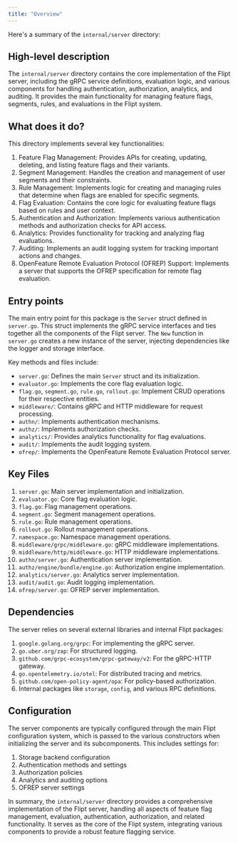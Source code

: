 ```yaml
---
title: "Overview"
---
```


Here's a summary of the `internal/server` directory:

## High-level description
The `internal/server` directory contains the core implementation of the Flipt server, including the gRPC service definitions, evaluation logic, and various components for handling authentication, authorization, analytics, and auditing. It provides the main functionality for managing feature flags, segments, rules, and evaluations in the Flipt system.

## What does it do?
This directory implements several key functionalities:

1. Feature Flag Management: Provides APIs for creating, updating, deleting, and listing feature flags and their variants.
2. Segment Management: Handles the creation and management of user segments and their constraints.
3. Rule Management: Implements logic for creating and managing rules that determine when flags are enabled for specific segments.
4. Flag Evaluation: Contains the core logic for evaluating feature flags based on rules and user context.
5. Authentication and Authorization: Implements various authentication methods and authorization checks for API access.
6. Analytics: Provides functionality for tracking and analyzing flag evaluations.
7. Auditing: Implements an audit logging system for tracking important actions and changes.
8. OpenFeature Remote Evaluation Protocol (OFREP) Support: Implements a server that supports the OFREP specification for remote flag evaluation.

## Entry points
The main entry point for this package is the `Server` struct defined in `server.go`. This struct implements the gRPC service interfaces and ties together all the components of the Flipt server. The `New` function in `server.go` creates a new instance of the server, injecting dependencies like the logger and storage interface.

Key methods and files include:
- `server.go`: Defines the main `Server` struct and its initialization.
- `evaluator.go`: Implements the core flag evaluation logic.
- `flag.go`, `segment.go`, `rule.go`, `rollout.go`: Implement CRUD operations for their respective entities.
- `middleware/`: Contains gRPC and HTTP middleware for request processing.
- `authn/`: Implements authentication mechanisms.
- `authz/`: Implements authorization checks.
- `analytics/`: Provides analytics functionality for flag evaluations.
- `audit/`: Implements the audit logging system.
- `ofrep/`: Implements the OpenFeature Remote Evaluation Protocol server.

## Key Files
1. `server.go`: Main server implementation and initialization.
2. `evaluator.go`: Core flag evaluation logic.
3. `flag.go`: Flag management operations.
4. `segment.go`: Segment management operations.
5. `rule.go`: Rule management operations.
6. `rollout.go`: Rollout management operations.
7. `namespace.go`: Namespace management operations.
8. `middleware/grpc/middleware.go`: gRPC middleware implementations.
9. `middleware/http/middleware.go`: HTTP middleware implementations.
10. `authn/server.go`: Authentication server implementation.
11. `authz/engine/bundle/engine.go`: Authorization engine implementation.
12. `analytics/server.go`: Analytics server implementation.
13. `audit/audit.go`: Audit logging implementation.
14. `ofrep/server.go`: OFREP server implementation.

## Dependencies
The server relies on several external libraries and internal Flipt packages:

1. `google.golang.org/grpc`: For implementing the gRPC server.
2. `go.uber.org/zap`: For structured logging.
3. `github.com/grpc-ecosystem/grpc-gateway/v2`: For the gRPC-HTTP gateway.
4. `go.opentelemetry.io/otel`: For distributed tracing and metrics.
5. `github.com/open-policy-agent/opa`: For policy-based authorization.
6. Internal packages like `storage`, `config`, and various RPC definitions.

## Configuration
The server components are typically configured through the main Flipt configuration system, which is passed to the various constructors when initializing the server and its subcomponents. This includes settings for:

1. Storage backend configuration
2. Authentication methods and settings
3. Authorization policies
4. Analytics and auditing options
5. OFREP server settings

In summary, the `internal/server` directory provides a comprehensive implementation of the Flipt server, handling all aspects of feature flag management, evaluation, authentication, authorization, and related functionality. It serves as the core of the Flipt system, integrating various components to provide a robust feature flagging service.